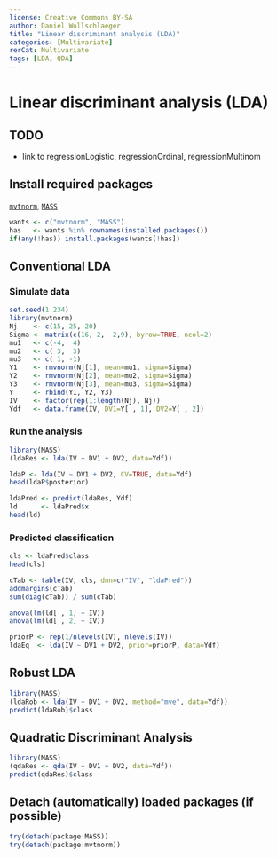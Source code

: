 ```yaml
---
license: Creative Commons BY-SA
author: Daniel Wollschlaeger
title: "Linear discriminant analysis (LDA)"
categories: [Multivariate]
rerCat: Multivariate
tags: [LDA, QDA]
---
```


Linear discriminant analysis (LDA)
=========================

TODO
-------------------------

 - link to regressionLogistic, regressionOrdinal, regressionMultinom

Install required packages
-------------------------

[`mvtnorm`](http://cran.r-project.org/package=mvtnorm), [`MASS`](http://cran.r-project.org/package=MASS)

```r
wants <- c("mvtnorm", "MASS")
has   <- wants %in% rownames(installed.packages())
if(any(!has)) install.packages(wants[!has])
```

Conventional LDA
-------------------------

### Simulate data

```r
set.seed(1.234)
library(mvtnorm)
Nj    <- c(15, 25, 20)
Sigma <- matrix(c(16,-2, -2,9), byrow=TRUE, ncol=2)
mu1   <- c(-4,  4)
mu2   <- c( 3,  3)
mu3   <- c( 1, -1)
Y1    <- rmvnorm(Nj[1], mean=mu1, sigma=Sigma)
Y2    <- rmvnorm(Nj[2], mean=mu2, sigma=Sigma)
Y3    <- rmvnorm(Nj[3], mean=mu3, sigma=Sigma)
Y     <- rbind(Y1, Y2, Y3)
IV    <- factor(rep(1:length(Nj), Nj))
Ydf   <- data.frame(IV, DV1=Y[ , 1], DV2=Y[ , 2])
```

### Run the analysis

```r
library(MASS)
(ldaRes <- lda(IV ~ DV1 + DV2, data=Ydf))
```

```r
ldaP <- lda(IV ~ DV1 + DV2, CV=TRUE, data=Ydf)
head(ldaP$posterior)
```

```r
ldaPred <- predict(ldaRes, Ydf)
ld      <- ldaPred$x
head(ld)
```

### Predicted classification

```r
cls <- ldaPred$class
head(cls)
```

```r
cTab <- table(IV, cls, dnn=c("IV", "ldaPred"))
addmargins(cTab)
sum(diag(cTab)) / sum(cTab)
```

```r
anova(lm(ld[ , 1] ~ IV))
anova(lm(ld[ , 2] ~ IV))
```

```r
priorP <- rep(1/nlevels(IV), nlevels(IV))
ldaEq  <- lda(IV ~ DV1 + DV2, prior=priorP, data=Ydf)
```

Robust LDA
-------------------------

```r
library(MASS)
(ldaRob <- lda(IV ~ DV1 + DV2, method="mve", data=Ydf))
predict(ldaRob)$class
```

Quadratic Discriminant Analysis
-------------------------

```r
library(MASS)
(qdaRes <- qda(IV ~ DV1 + DV2, data=Ydf))
predict(qdaRes)$class
```

Detach (automatically) loaded packages (if possible)
-------------------------

```r
try(detach(package:MASS))
try(detach(package:mvtnorm))
```

